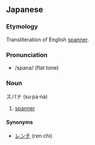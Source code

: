 ==Japanese==
===Etymology===
Transliteration of English [[spanner]].

===Pronunciation===
*/spana/ (flat tone)

===Noun===
スパナ (su&middot;pa&middot;na)

# [[spanner]]

====Synonyms====
*[[レンチ]] (ren&middot;chi)